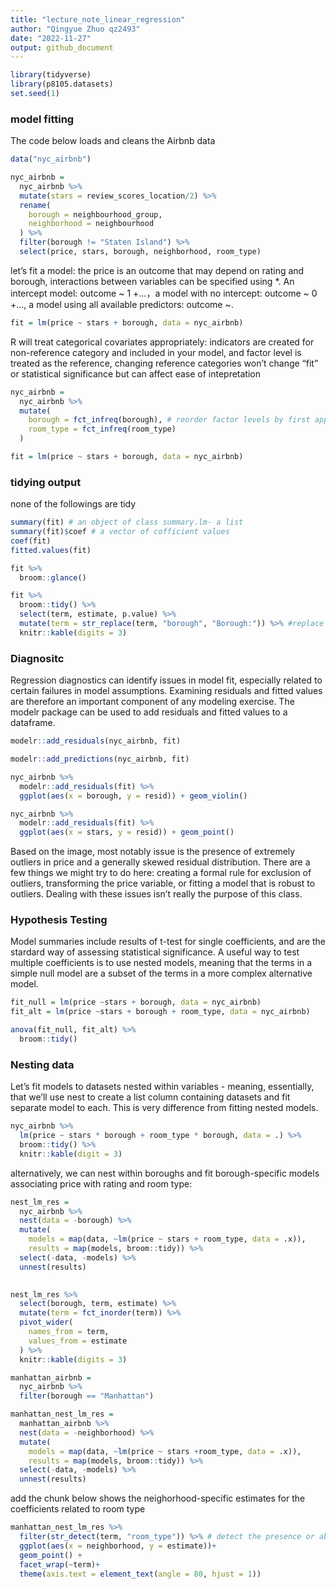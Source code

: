 ```yaml
---
title: "lecture_note_linear_regression"
author: "Qingyue Zhuo qz2493"
date: "2022-11-27"
output: github_document
---
```


```r
library(tidyverse)
library(p8105.datasets)
set.seed(1)
```

### model fitting
The code below loads and cleans the Airbnb data
```r
data("nyc_airbnb")

nyc_airbnb =
  nyc_airbnb %>%
  mutate(stars = review_scores_location/2) %>%
  rename(
    borough = neighbourhood_group,
    neighborhood = neighbourhood
  ) %>%
  filter(borough != "Staten Island") %>%
  select(price, stars, borough, neighborhood, room_type)
```

let's fit a model: the price is an outcome that may depend on rating and borough, interactions between variables can be specified using *.  An intercept model: outcome ~ 1 +...，a model with no intercept: outcome ~ 0 +..., a model using all available predictors: outcome ~. 
```r
fit = lm(price ~ stars + borough, data = nyc_airbnb)
```

R will treat categorical covariates appropriately: indicators are created for non-reference category and included in your model, and factor level is treated as the reference, changing reference categories won't change "fit" or statistical significance but can affect ease of intepretation
```r
nyc_airbnb =
  nyc_airbnb %>%
  mutate(
    borough = fct_infreq(borough), # reorder factor levels by first appearance, frequency or numeric orders
    room_type = fct_infreq(room_type)
  )

fit = lm(price ~ stars + borough, data = nyc_airbnb)
```

### tidying output
none of the followings are tidy
```r
summary(fit) # an object of class summary.lm- a list
summary(fit)$coef # a vector of cofficient values
coef(fit)
fitted.values(fit)
```

```r
fit %>%
  broom::glance()
```

```r
fit %>%
  broom::tidy() %>%
  select(term, estimate, p.value) %>%
  mutate(term = str_replace(term, "borough", "Borough:")) %>% #replace matched terms with strings
  knitr::kable(digits = 3)
```


### Diagnositc
Regression diagnostics can identify issues in model fit, especially related to certain failures in model assumptions. Examining residuals and fitted values are therefore an important component of any modeling exercise.
The modelr package can be used to add residuals and fitted values to a dataframe.
```r
modelr::add_residuals(nyc_airbnb, fit)
```

```r
modelr::add_predictions(nyc_airbnb, fit)
```

```r
nyc_airbnb %>%
  modelr::add_residuals(fit) %>%
  ggplot(aes(x = borough, y = resid)) + geom_violin()
```

```r
nyc_airbnb %>%
  modelr::add_residuals(fit) %>%
  ggplot(aes(x = stars, y = resid)) + geom_point()
```
Based on the image, most notably issue is the presence of extremely outliers in price and a generally skewed residual distribution. There are a few things we might try to do here: creating a formal rule for exclusion of outliers, transforming the price variable, or fitting a model that is robust to outliers. Dealing with these issues isn't really the purpose of this class.

### Hypothesis Testing
Model summaries include results of t-test for single coefficients, and are the stardard way of assessing statistical significance.
A useful way to test multiple coefficients is to use nested models, meaning that the terms in a simple null model are a subset of the terms in a more complex alternative model.

```r
fit_null = lm(price ~stars + borough, data = nyc_airbnb)
fit_alt = lm(price ~stars + borough + room_type, data = nyc_airbnb)
```

```r
anova(fit_null, fit_alt) %>%
  broom::tidy()
```


### Nesting data
Let's fit models to datasets nested within variables - meaning, essentially, that we'll use nest to create a list column containing datasets and fit separate model to each. This is very difference from fitting nested models.
```r
nyc_airbnb %>%
  lm(price ~ stars * borough + room_type * borough, data = .) %>%
  broom::tidy() %>%
  knitr::kable(digit = 3)
```

alternatively, we can nest within boroughs and fit borough-specific models associating price with rating and room type:
```r
nest_lm_res =
  nyc_airbnb %>%
  nest(data = -borough) %>%
  mutate(
    models = map(data, ~lm(price ~ stars + room_type, data = .x)),
    results = map(models, broom::tidy)) %>%
  select(-data, -models) %>%
  unnest(results)
  
```

```r
nest_lm_res %>%
  select(borough, term, estimate) %>%
  mutate(term = fct_inorder(term)) %>%
  pivot_wider(
    names_from = term,
    values_from = estimate
  ) %>%
  knitr::kable(digits = 3)
```

```r
manhattan_airbnb = 
  nyc_airbnb %>%
  filter(borough == "Manhattan")

manhattan_nest_lm_res = 
  manhattan_airbnb %>%
  nest(data = -neighborhood) %>%
  mutate(
    models = map(data, ~lm(price ~ stars +room_type, data = .x)),
    results = map(models, broom::tidy)) %>%
  select(-data, -models) %>%
  unnest(results)
```

add the chunk below shows the neighorhood-specific estimates for the coefficients related to room type
```r
manhattan_nest_lm_res %>%
  filter(str_detect(term, "room_type")) %>% # detect the presence or absence of an subject
  ggplot(aes(x = neighborhood, y = estimate))+
  geom_point() +
  facet_wrap(~term)+
  theme(axis.text = element_text(angle = 80, hjust = 1))
```

